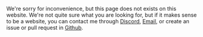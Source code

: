 We're sorry for inconvenience, but this page does not exists on this website.
We're not quite sure what you are looking for, but if it makes sense to be a website,
you can contact me through [Discord](https://discord.gg/5sg7jVdhVW), 
[Email](mailto:terria@skiff.com), or create an issue or pull request in [Github](https://github.com/Terria-K/terria-k.github.io/tree/master/src/pages).